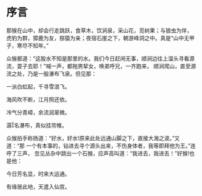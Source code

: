 # 序言 {.unnumbered}

那猴在山中，却会行走跳跃，食草木，饮涧泉，采山花，觅树果；与狼虫为伴，
虎豹为群，獐鹿为友，猕猿为亲；夜宿石崖之下，朝游峰洞之中。真是“山中无甲
子，寒尽不知年。”

众猴都道：“这股水不知是那里的水。我们今日赶闲无事，顺涧边往上溜头寻看源流，耍子去耶！”喊一声，都拖男挈女，唤弟呼兄，一齐跑来，
顺涧爬山，直至源流之处，乃是一股瀑布飞泉。但见那：

一派白虹起，千寻雪浪飞。

海风吹不断，江月照还依。

冷气分青嶂，余流润翠微。

潺名瀑布，真似挂帘帷。

众猴拍手称扬道：“好水，好水!原来此处远通山脚之下，直接大海之波。”又道：“那
一个有本事的，钻进去寻个源头出来，不伤身体者，我等即拜他为王。”连呼了三声，
忽见丛杂中跳出一个石猴，应声高叫道：“我进去，我进去！”好猴!也是他：

今日芳名显，时来大运通。

有缘居此地，天遣入仙宫。


